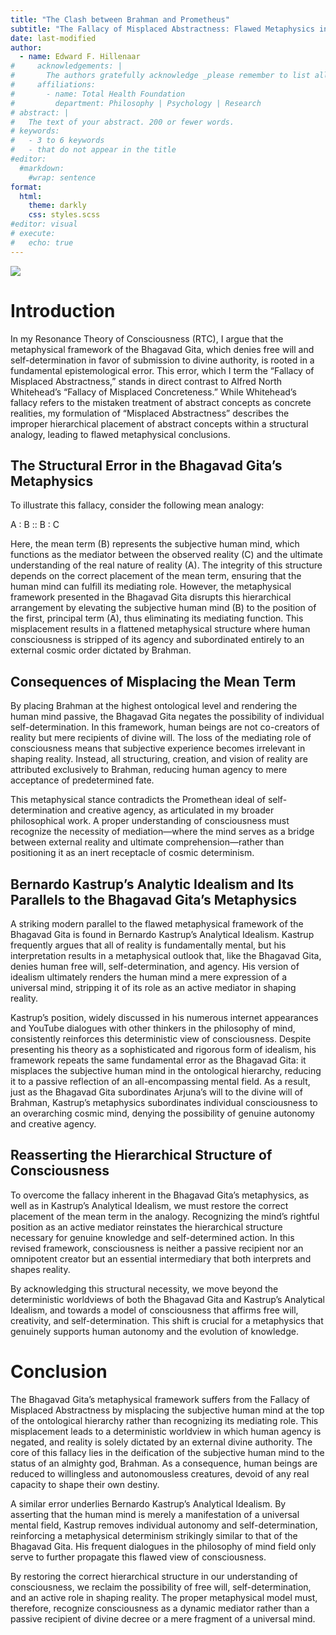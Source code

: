 ```yaml
---
title: "The Clash between Brahman and Prometheus"
subtitle: "The Fallacy of Misplaced Abstractness: Flawed Metaphysics in the Bhagavad Gita and Bernardo Kastrup’s Analytical Idealism"
date: last-modified
author:
  - name: Edward F. Hillenaar
#     acknowledgements: | 
#       The authors gratefully acknowledge _please remember to list all relevant funding sources in the non-anonymized (unblinded) version_.
#     affiliations:
#       - name: Total Health Foundation
#         department: Philosophy | Psychology | Research
# abstract: |
#   The text of your abstract. 200 or fewer words.
# keywords:
#   - 3 to 6 keywords
#   - that do not appear in the title
#editor: 
  #markdown: 
    #wrap: sentence
format: 
  html:
    theme: darkly
    css: styles.scss
#editor: visual
# execute: 
#   echo: true
---
```


![](cover3.png)

# **Introduction**

In my Resonance Theory of Consciousness (RTC), I argue that the metaphysical framework of the Bhagavad Gita, which denies free will and self-determination in favor of submission to divine authority, is rooted in a fundamental epistemological error. This error, which I term the "Fallacy of Misplaced Abstractness," stands in direct contrast to Alfred North Whitehead’s "Fallacy of Misplaced Concreteness." While Whitehead’s fallacy refers to the mistaken treatment of abstract concepts as concrete realities, my formulation of "Misplaced Abstractness" describes the improper hierarchical placement of abstract concepts within a structural analogy, leading to flawed metaphysical conclusions.

## **The Structural Error in the Bhagavad Gita’s Metaphysics**

To illustrate this fallacy, consider the following mean analogy:

A : B :: B : C

Here, the mean term (B) represents the subjective human mind, which functions as the mediator between the observed reality (C) and the ultimate understanding of the real nature of reality (A). The integrity of this structure depends on the correct placement of the mean term, ensuring that the human mind can fulfill its mediating role. However, the metaphysical framework presented in the Bhagavad Gita disrupts this hierarchical arrangement by elevating the subjective human mind (B) to the position of the first, principal term (A), thus eliminating its mediating function. This misplacement results in a flattened metaphysical structure where human consciousness is stripped of its agency and subordinated entirely to an external cosmic order dictated by Brahman.

## **Consequences of Misplacing the Mean Term**

By placing Brahman at the highest ontological level and rendering the human mind passive, the Bhagavad Gita negates the possibility of individual self-determination. In this framework, human beings are not co-creators of reality but mere recipients of divine will. The loss of the mediating role of consciousness means that subjective experience becomes irrelevant in shaping reality. Instead, all structuring, creation, and vision of reality are attributed exclusively to Brahman, reducing human agency to mere acceptance of predetermined fate.

This metaphysical stance contradicts the Promethean ideal of self-determination and creative agency, as articulated in my broader philosophical work. A proper understanding of consciousness must recognize the necessity of mediation—where the mind serves as a bridge between external reality and ultimate comprehension—rather than positioning it as an inert receptacle of cosmic determinism.

## **Bernardo Kastrup’s Analytic Idealism and Its Parallels to the Bhagavad Gita’s Metaphysics**

A striking modern parallel to the flawed metaphysical framework of the Bhagavad Gita is found in Bernardo Kastrup’s Analytical Idealism. Kastrup frequently argues that all of reality is fundamentally mental, but his interpretation results in a metaphysical outlook that, like the Bhagavad Gita, denies human free will, self-determination, and agency. His version of idealism ultimately renders the human mind a mere expression of a universal mind, stripping it of its role as an active mediator in shaping reality.

Kastrup’s position, widely discussed in his numerous internet appearances and YouTube dialogues with other thinkers in the philosophy of mind, consistently reinforces this deterministic view of consciousness. Despite presenting his theory as a sophisticated and rigorous form of idealism, his framework repeats the same fundamental error as the Bhagavad Gita: it misplaces the subjective human mind in the ontological hierarchy, reducing it to a passive reflection of an all-encompassing mental field. As a result, just as the Bhagavad Gita subordinates Arjuna’s will to the divine will of Brahman, Kastrup’s metaphysics subordinates individual consciousness to an overarching cosmic mind, denying the possibility of genuine autonomy and creative agency.

## **Reasserting the Hierarchical Structure of Consciousness**

To overcome the fallacy inherent in the Bhagavad Gita’s metaphysics, as well as in Kastrup’s Analytical Idealism, we must restore the correct placement of the mean term in the analogy. Recognizing the mind’s rightful position as an active mediator reinstates the hierarchical structure necessary for genuine knowledge and self-determined action. In this revised framework, consciousness is neither a passive recipient nor an omnipotent creator but an essential intermediary that both interprets and shapes reality.

By acknowledging this structural necessity, we move beyond the deterministic worldviews of both the Bhagavad Gita and Kastrup’s Analytical Idealism, and towards a model of consciousness that affirms free will, creativity, and self-determination. This shift is crucial for a metaphysics that genuinely supports human autonomy and the evolution of knowledge.

# **Conclusion**

The Bhagavad Gita’s metaphysical framework suffers from the Fallacy of Misplaced Abstractness by misplacing the subjective human mind at the top of the ontological hierarchy rather than recognizing its mediating role. This misplacement leads to a deterministic worldview in which human agency is negated, and reality is solely dictated by an external divine authority. The core of this fallacy lies in the deification of the subjective human mind to the status of an almighty god, Brahman. As a consequence, human beings are reduced to willingless and autonomousless creatures, devoid of any real capacity to shape their own destiny.

A similar error underlies Bernardo Kastrup’s Analytical Idealism. By asserting that the human mind is merely a manifestation of a universal mental field, Kastrup removes individual autonomy and self-determination, reinforcing a metaphysical determinism strikingly similar to that of the Bhagavad Gita. His frequent dialogues in the philosophy of mind field only serve to further propagate this flawed view of consciousness.

By restoring the correct hierarchical structure in our understanding of consciousness, we reclaim the possibility of free will, self-determination, and an active role in shaping reality. The proper metaphysical model must, therefore, recognize consciousness as a dynamic mediator rather than a passive recipient of divine decree or a mere fragment of a universal mind.
